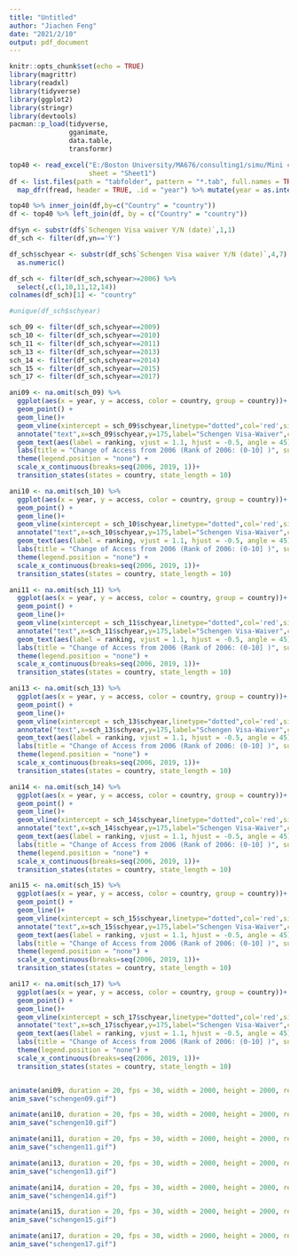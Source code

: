---
title: "Untitled"
author: "Jiachen Feng"
date: "2021/2/10"
output: pdf_document
---

```{r setup, include=FALSE}
knitr::opts_chunk$set(echo = TRUE)
library(magrittr)
library(readxl)
library(tidyverse)
library(ggplot2)
library(stringr)
library(devtools)
pacman::p_load(tidyverse,
               gganimate,
               data.table,
               transformr)
```

```{r}
top40 <- read_excel("E:/Boston University/MA676/consulting1/simu/Mini case studies top 40 edit.xlsx", 
                    sheet = "Sheet1")
df <- list.files(path = "tabfolder", pattern = "*.tab", full.names = TRUE) %>% 
  map_dfr(fread, header = TRUE, .id = "year") %>% mutate(year = as.integer(year) + 2005)

top40 %>% inner_join(df,by=c("Country" = "country"))
df <- top40 %>% left_join(df, by = c("Country" = "country"))

df$yn <- substr(df$`Schengen Visa waiver Y/N (date)`,1,1)
df_sch <- filter(df,yn=='Y')

df_sch$schyear <- substr(df_sch$`Schengen Visa waiver Y/N (date)`,4,7) %>% 
  as.numeric() 

df_sch <- filter(df_sch,schyear>=2006) %>% 
  select(,c(1,10,11,12,14))
colnames(df_sch)[1] <- "country"

#unique(df_sch$schyear)

sch_09 <- filter(df_sch,schyear==2009)
sch_10 <- filter(df_sch,schyear==2010)
sch_11 <- filter(df_sch,schyear==2011)
sch_13 <- filter(df_sch,schyear==2013)
sch_14 <- filter(df_sch,schyear==2014)
sch_15 <- filter(df_sch,schyear==2015)
sch_17 <- filter(df_sch,schyear==2017)

```

```{r}

  
ani09 <- na.omit(sch_09) %>%
  ggplot(aes(x = year, y = access, color = country, group = country))+ 
  geom_point() +
  geom_line()+
  geom_vline(xintercept = sch_09$schyear,linetype="dotted",col='red',size=1.2)+
  annotate("text",x=sch_09$schyear,y=175,label="Schengen Visa-Waiver",col='red')+
  geom_text(aes(label = ranking, vjust = 1.1, hjust = -0.5, angle = 45))+
  labs(title = "Change of Access from 2006 (Rank of 2006: (0-10] )", subtitle = "{closest_state}", y = "Access", x = "Year", col = "Country") + 
  theme(legend.position = "none") +
  scale_x_continuous(breaks=seq(2006, 2019, 1))+
  transition_states(states = country, state_length = 10)

ani10 <- na.omit(sch_10) %>%
  ggplot(aes(x = year, y = access, color = country, group = country))+ 
  geom_point() +
  geom_line()+
  geom_vline(xintercept = sch_10$schyear,linetype="dotted",col='red',size=1.2)+
  annotate("text",x=sch_10$schyear,y=175,label="Schengen Visa-Waiver",col='red')+
  geom_text(aes(label = ranking, vjust = 1.1, hjust = -0.5, angle = 45))+
  labs(title = "Change of Access from 2006 (Rank of 2006: (0-10] )", subtitle = "{closest_state}", y = "Access", x = "Year", col = "Country") + 
  theme(legend.position = "none") +
  scale_x_continuous(breaks=seq(2006, 2019, 1))+
  transition_states(states = country, state_length = 10)

ani11 <- na.omit(sch_11) %>%
  ggplot(aes(x = year, y = access, color = country, group = country))+ 
  geom_point() +
  geom_line()+
  geom_vline(xintercept = sch_11$schyear,linetype="dotted",col='red',size=1.2)+
  annotate("text",x=sch_11$schyear,y=175,label="Schengen Visa-Waiver",col='red')+
  geom_text(aes(label = ranking, vjust = 1.1, hjust = -0.5, angle = 45))+
  labs(title = "Change of Access from 2006 (Rank of 2006: (0-10] )", subtitle = "{closest_state}", y = "Access", x = "Year", col = "Country") + 
  theme(legend.position = "none") +
  scale_x_continuous(breaks=seq(2006, 2019, 1))+
  transition_states(states = country, state_length = 10)

ani13 <- na.omit(sch_13) %>%
  ggplot(aes(x = year, y = access, color = country, group = country))+ 
  geom_point() +
  geom_line()+
  geom_vline(xintercept = sch_13$schyear,linetype="dotted",col='red',size=1.2)+
  annotate("text",x=sch_13$schyear,y=175,label="Schengen Visa-Waiver",col='red')+
  geom_text(aes(label = ranking, vjust = 1.1, hjust = -0.5, angle = 45))+
  labs(title = "Change of Access from 2006 (Rank of 2006: (0-10] )", subtitle = "{closest_state}", y = "Access", x = "Year", col = "Country") + 
  theme(legend.position = "none") +
  scale_x_continuous(breaks=seq(2006, 2019, 1))+
  transition_states(states = country, state_length = 10)

ani14 <- na.omit(sch_14) %>%
  ggplot(aes(x = year, y = access, color = country, group = country))+ 
  geom_point() +
  geom_line()+
  geom_vline(xintercept = sch_14$schyear,linetype="dotted",col='red',size=1.2)+
  annotate("text",x=sch_14$schyear,y=175,label="Schengen Visa-Waiver",col='red')+
  geom_text(aes(label = ranking, vjust = 1.1, hjust = -0.5, angle = 45))+
  labs(title = "Change of Access from 2006 (Rank of 2006: (0-10] )", subtitle = "{closest_state}", y = "Access", x = "Year", col = "Country") + 
  theme(legend.position = "none") +
  scale_x_continuous(breaks=seq(2006, 2019, 1))+
  transition_states(states = country, state_length = 10)

ani15 <- na.omit(sch_15) %>%
  ggplot(aes(x = year, y = access, color = country, group = country))+ 
  geom_point() +
  geom_line()+
  geom_vline(xintercept = sch_15$schyear,linetype="dotted",col='red',size=1.2)+
  annotate("text",x=sch_15$schyear,y=175,label="Schengen Visa-Waiver",col='red')+
  geom_text(aes(label = ranking, vjust = 1.1, hjust = -0.5, angle = 45))+
  labs(title = "Change of Access from 2006 (Rank of 2006: (0-10] )", subtitle = "{closest_state}", y = "Access", x = "Year", col = "Country") + 
  theme(legend.position = "none") +
  scale_x_continuous(breaks=seq(2006, 2019, 1))+
  transition_states(states = country, state_length = 10)

ani17 <- na.omit(sch_17) %>%
  ggplot(aes(x = year, y = access, color = country, group = country))+ 
  geom_point() +
  geom_line()+
  geom_vline(xintercept = sch_17$schyear,linetype="dotted",col='red',size=1.2)+
  annotate("text",x=sch_17$schyear,y=175,label="Schengen Visa-Waiver",col='red')+
  geom_text(aes(label = ranking, vjust = 1.1, hjust = -0.5, angle = 45))+
  labs(title = "Change of Access from 2006 (Rank of 2006: (0-10] )", subtitle = "{closest_state}", y = "Access", x = "Year", col = "Country") + 
  theme(legend.position = "none") +
  scale_x_continuous(breaks=seq(2006, 2019, 1))+
  transition_states(states = country, state_length = 10)


animate(ani09, duration = 20, fps = 30, width = 2000, height = 2000, res = 300, renderer = gifski_renderer(loop = T))
anim_save("schengen09.gif")

animate(ani10, duration = 20, fps = 30, width = 2000, height = 2000, res = 300, renderer = gifski_renderer(loop = T))
anim_save("schengen10.gif")

animate(ani11, duration = 20, fps = 30, width = 2000, height = 2000, res = 300, renderer = gifski_renderer(loop = T))
anim_save("schengen11.gif")

animate(ani13, duration = 20, fps = 30, width = 2000, height = 2000, res = 300, renderer = gifski_renderer(loop = T))
anim_save("schengen13.gif")

animate(ani14, duration = 20, fps = 30, width = 2000, height = 2000, res = 300, renderer = gifski_renderer(loop = T))
anim_save("schengen14.gif")

animate(ani15, duration = 20, fps = 30, width = 2000, height = 2000, res = 300, renderer = gifski_renderer(loop = T))
anim_save("schengen15.gif")

animate(ani17, duration = 20, fps = 30, width = 2000, height = 2000, res = 300, renderer = gifski_renderer(loop = T))
anim_save("schengen17.gif")
  
```

